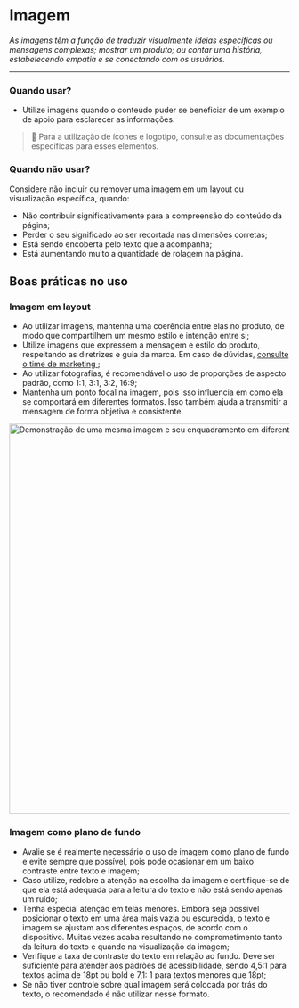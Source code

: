 

# Imagem

_As imagens têm a função de traduzir visualmente ideias específicas ou mensagens complexas; mostrar um produto; ou contar uma história, estabelecendo empatia e se conectando com os usuários._

---

### Quando usar?

- Utilize imagens quando o conteúdo puder se beneficiar de um exemplo de apoio para esclarecer as informações.

> 📌 Para a utilização de ícones e logotipo, consulte as documentações específicas para esses elementos.

### Quando não usar?

Considere não incluir ou remover uma imagem em um layout ou visualização específica, quando:

- Não contribuir significativamente para a compreensão do conteúdo da página;
- Perder o seu significado ao ser recortada nas dimensões corretas;
- Está sendo encoberta pelo texto que a acompanha;
- Está aumentando muito a quantidade de rolagem na página.

## Boas práticas no uso

### Imagem em layout

- Ao utilizar imagens, mantenha uma coerência entre elas no produto, de modo que compartilhem um mesmo estilo e intenção entre si;
- Utilize imagens que expressem a mensagem e estilo do produto, respeitando as diretrizes e guia da marca. Em caso de dúvidas, <a href = "mailto: cristiano.cunha@totvs.com.br">consulte o time de marketing </a>;
- Ao utilizar fotografias, é recomendável o uso de proporções de aspecto padrão, como 1:1, 3:1, 3:2, 16:9;
- Mantenha um ponto focal na imagem, pois isso influencia em como ela se comportará em diferentes formatos. Isso também ajuda a transmitir a mensagem de forma objetiva e consistente.

<img
  src={ImageRatio}
  alt="Demonstração de uma mesma imagem e seu enquadramento em diferentes proporções."
  width="700px"
/>

### Imagem como plano de fundo

- Avalie se é realmente necessário o uso de imagem como plano de fundo e evite sempre que possível, pois pode ocasionar em um baixo contraste entre texto e imagem;
- Caso utilize, redobre a atenção na escolha da imagem e certifique-se de que ela está adequada para a leitura do texto e não está sendo apenas um ruído;
- Tenha especial atenção em telas menores. Embora seja possível posicionar o texto em uma área mais vazia ou escurecida, o texto e imagem se ajustam aos diferentes espaços, de acordo com o dispositivo. Muitas vezes acaba resultando no comprometimento tanto da leitura do texto e quando na visualização da imagem;
- Verifique a taxa de contraste do texto em relação ao fundo. Deve ser suficiente para atender aos padrões de acessibilidade, sendo 4,5:1 para textos acima de 18pt ou bold e 7,1: 1 para textos menores que 18pt;
- Se não tiver controle sobre qual imagem será colocada por trás do texto, o recomendado é não utilizar nesse formato.

<BestPracticesComponent
  doImg={ImageDo1}
  doAlt="Mensagem na tela inicial de um app com texto “Parabéns pelos 2 anos de empresa” sobre um fundo de neutro"
  doDescription="Evite texto sobre imagens sempre que possível. Quando utilizar, garanta que o texto permaneça legível em relação ao fundo. Filtros podem ajudar."
  dontImg={ImageDont1}
  dontAlt="Mensagem em uma tela inicial de um app com texto “Parabéns pelos 2 anos de empresa” sobre um fundo de luzes brilhantes"
  dontDescription="Imagens sendo usadas como plano de fundo podem dificultar a leitura do texto."
/>
